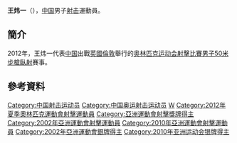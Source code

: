 {{Infobox sportsperson
| headercolor    = #D2691E
| name           = 王炜一
| image          = 
| imagesize      =
| caption        =
| birthname      =
| fullname       =
| nickname       =
| nationality    = 
| residence      =
| birthdate      = {{birth_date_and_age|1974|1|31}}<ref name="伦敦奥运">{{cite web|title=2012伦敦奥运会中国体育代表团成员名录 - 王炜一|url=http://2012teamchina.olympic.cn/index.php/personview/persons/16096|accessdate=2012-07-16|archive-date=2012-08-01|archive-url=https://web.archive.org/web/20120801032753/http://2012teamchina.olympic.cn/index.php/personview/persons/16096|dead-url=no}}{{zh-cn}}</ref>
| birthplace     = {{CHN}}
| height         = {{height|m=1.76}}<ref name="伦敦奥运"/>
| weight         = {{weight|kg=85}}<ref name="伦敦奥运"/>
| website        = 
| country        = {{CHN}}
| sport          = 男子[[射擊運動|射擊]]
| collegeteam    =
| club           =
| team           =
| turnedpro      =
| coach          = [[秦国富|秦国富]]<ref name="伦敦奥运"/>
| retired        =
| coaching       =
| worlds         =
| regionals      =
| nationals      =
| olympics       =
| paralympics    =
| highestranking =
| pb             =
| medaltemplates = 
| show-medals    = yes
}}
'''王炜一'''（{{bd|1974年|1月31日}}），[[中国|中国]]男子[[射击|射击]]運動員。

==簡介==
2012年，王炜一代表[[2012年夏季奥林匹克运动会中国代表团|中国]]出戰[[英國|英國]][[倫敦|倫敦]]舉行的[[2012年夏季奥林匹克运动会|奥林匹克运动会]][[2012年夏季奧林匹克運動會射擊比賽|射擊比賽]][[2012年夏季奧林匹克運動會射擊比賽－男子50米步槍臥射|男子50米步槍臥射]]賽事。

==參考資料==
{{Reflist}}

{{DEFAULTSORT:Wang Weiyi}}
[[Category:中国射击运动员|Category:中国射击运动员]]
[[Category:中国奥运射击运动员|Category:中国奥运射击运动员]]
[[Category:王姓|W]]
[[Category:2012年夏季奧林匹克運動會射擊運動員|Category:2012年夏季奧林匹克運動會射擊運動員]]
[[Category:亞洲運動會射擊獎牌得主|Category:亞洲運動會射擊獎牌得主]]
[[Category:2002年亞洲運動會射擊運動員|Category:2002年亞洲運動會射擊運動員]]
[[Category:2010年亞洲運動會射擊運動員|Category:2010年亞洲運動會射擊運動員]]
[[Category:2002年亞洲運動會銀牌得主|Category:2002年亞洲運動會銀牌得主]]
[[Category:2010年亚洲运动会银牌得主|Category:2010年亚洲运动会银牌得主]]